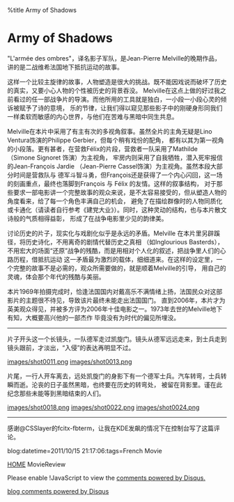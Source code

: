 %title Army of Shadows


= Army of Shadows=

"L'armée des ombres"，译名影子军队，是Jean-Pierre Melville的晚期作品，讲的是二战维希法国地下抵抗运动的故事。

这样一个比较主旋律的故事，人物塑造是很大的挑战。既不能因戏说而破坏了历史的真实，又要小心人物的个性被历史的背景吞没。
Melville在这点上做的好过我之前看过的任一部战争片的导演。而他所用的工具就是独白，一小段一小段心灵的倾诉被赋予了诗的意境，
乐的节律，让我们得以窥见那些影子中的刚硬身形同我们一样柔软而敏感的内心世界，与他们在苦难与黑暗中同生共息。

Melville在本片中采用了有主有次的多视角叙事。虽然全片的主角无疑是Lino Ventura饰演的Philippe Gerbier，但每个稍有戏份的配角，
都有以其为第一视角的小段落。更有甚者，在营救Félix的片段，营救者一队采用了Mathilde （Simone Signoret 饰演）为主视角，
牢房内则采用了自我牺牲，潜入死牢报信的Jean-François Jardie （Jean-Pierre Cassel饰演）为主视角。虽然本段大部分时间是营救队与
德军斗智斗勇，但François还是获得了一个内心闪回，这一场的刻画重点，最终也落脚到François 与 Félix 的友情。这样的叙事结构，
对于那些要求一部电影讲一个完整故事的观众来说，是不太容易接受的，但从塑造人物的角度看来，给了每一个角色丰满自己的机会，
避免了在描绘群像时的人物同质化或卡通化（请读者自行参考《建党大业》）。同时，这种灵动的结构，也与本片散文诗般的气质相得益彰，
形成了在战争电影里少见的韵律美。

讨论历史的片子，现实化与戏剧化似乎是永远的矛盾。Melville 在本片里另辟蹊径，将历史诗化，不用离奇的剧情代替历史之真相
（如Inglourious Basterds），不用宏大的场面“还原”战争的残酷，而是用相对个人化的叙述，把战争里人们的心路历程，借抵抗运动
这一矛盾最为激烈的载体，细细道来。在这样的设定里，一个完整的故事不是必需的，观众所需要做的，就是顺着Melville的引导，
用自己的灵魂，体会那个年代的残酷与美丽。

本片1969年拍摄完成时，恰逢法国国内对戴高乐不满情绪上扬，法国民众对这部影片的主题很不待见，导致该片最终未能走出法国国门。
直到2006年，本片才为英美观众得见，并被多方评为2006年十佳电影之一。1973年去世的Melville地下有知，大概要高兴他的一部杰作
毕竟没有为时代的偏见所埋没。

----

片子开头这一个长镜头，一队德军走过凯旋门。镜头从德军远远走来，到士兵走到镜头跟前，才淡出，“入侵”的表达再明显不过。

[[images/shot0011.png]]
[[images/shot0013.png]]

片尾，一行人开车离去，远处凯旋门的身影下有一个德军士兵。汽车转弯，士兵转瞬而逝。沦丧的日子虽然黑暗，也终要在历史的转弯处，
被留在背影里。谨在此纪念那些未能等到黑暗结束的人们。

[[images/shot0018.png]]
[[images/shot0022.png]]
[[images/shot0024.png]]

----

感谢@CSSlayer的fcitx-fbterm，让我在KDE发飙的情况下在控制台写了这篇评论。

blog:datetime=2011/10/15 21:17:06:tags=French Movie

[[index|HOME]]   MovieReview

<div id="disqus_thread"></div>
<script type="text/javascript" src="comment.js">
</script>
<noscript>Please enable !JavaScript to view the <a href="http://disqus.com/?ref_noscript">comments powered by Disqus.</a></noscript>
<a href="http://disqus.com" class="dsq-brlink">blog comments powered by <span class="logo-disqus">Disqus</span></a>
<script type="text/javascript" src="count.js">
</script>
